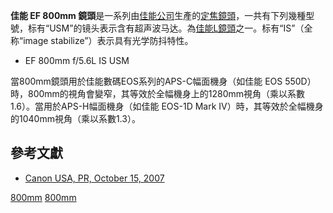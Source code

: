 {{Infobox photographic lens
| name         = EF 800mm {{f/}}5.6L IS USM
| image        = [[File:Canon_EF_800.jpg|200px]] 
| caption      = The Canon EF 800mm {{f/}}5.6L IS USM
| maker        = [[佳能|佳能]]
| feat-is      = y
| feat-usm     = y
| feat-sbf     =
| feat-macro   =
| feat-special = 
| type         = p
| application  = Super Telephoto
| flength      = 800mm
| fov          = 
| aperture     = f/5.6
| groups       = 
| elements     = 
| diaphragm    = 
| close-dist   = 6 m
| max-mag      = 
| weight       = 9.9 lbs / 4.5 kg
| max-diameter = 
| max-length   = 18.2" / 46.1 cm
| filter       = 52mm drop-in
| hood         = 
| case         = 
| av-horiz     = 
| av-vert      = 
| av-diag      = 3° 5'
| start        = May 2008
| msrp         = $11,999.00 
| category     = Canon EF lenses
}}

'''佳能 EF 800mm 鏡頭'''是一系列由[[佳能公司|佳能公司]]生產的[[定焦鏡頭|定焦鏡頭]]，一共有下列幾種型號，标有“USM”的镜头表示含有超声波马达。為[[佳能L鏡頭|佳能L鏡頭]]之一。标有“IS”（全称“image stabilize”）表示具有光学防抖特性。
*EF 800mm f/5.6L IS USM

當800mm鏡頭用於佳能數碼EOS系列的APS-C幅面機身（如佳能 EOS 550D）時，800mm的視角會變窄，其等效於全幅機身上的1280mm視角（乘以系數1.6）。當用於APS-H幅面機身（如佳能 EOS-1D Mark IV）時，其等效於全幅機身的1040mm視角（乘以系數1.3）。

==參考文獻==
* [http://www.usa.canon.com/templatedata/pressrelease/20071015_eflens.html Canon USA, PR, October 15, 2007] {{Wayback|url=http://www.usa.canon.com/templatedata/pressrelease/20071015_eflens.html |date=20201021224540 }}

{{Canon EF lenses}}

[[Category:佳能EF接環鏡頭|800mm]]
[[Category:佳能L镜头系列|800mm]]